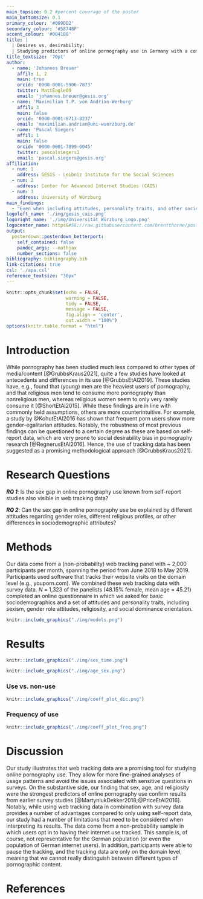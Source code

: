 ```yaml
---
main_topsize: 0.2 #percent coverage of the poster
main_bottomsize: 0.1
primary_colour: '#009DD2'
secondary_colour: '#58748F' 
accent_colour: '#004188'
title: | 
  | Desires vs. desirability: 
  | Studying predictors of online pornography use in Germany with a combination of surveys and web tracking
title_textsize: '70pt'
author:
  - name: 'Johannes Breuer'
    affil: 1, 2
    main: true
    orcid: '0000-0001-5906-7873'
    twitter: MattEagle09
    email: 'johannes.breuer@gesis.org'
  - name: 'Maximilian T.P. von Andrian-Werburg'
    affil: 3
    main: false
    orcid: '0000-0001-8713-8237'
    email: 'maximilian.andrian@uni-wuerzburg.de'
  - name: 'Pascal Siegers'
    affil: 1
    main: false
    orcid: '0000-0001-7899-6045'
    twitter: pascalsiegers1
    email: 'pascal.siegers@gesis.org'
affiliation:
  - num: 1
    address: GESIS - Leibniz Institute for the Social Sciences
  - num: 2
    address: Center for Advanced Internet Studies (CAIS)
  - num: 3
    address: University of Würzburg
main_findings:
  - "Even when including attitudes, personality traits, and other sociodemographics, sex is by far the strongest predictor of online pornography use. Age differences vary between men and women."
logoleft_name: './img/gesis_cais.png'
logoright_name: './img/Universität_Würzburg_Logo.png'
logocenter_name: https&#58;//raw.githubusercontent.com/brentthorne/posterdown/master/images/qr-code-black.png
output: 
  posterdown::posterdown_betterport:
    self_contained: false
    pandoc_args: --mathjax
    number_sections: false
bibliography: bibliography.bib
link-citations: true
csl: './apa.csl'
reference_textsize: "30px"
---
```


```r
knitr::opts_chunk$set(echo = FALSE,
                      warning = FALSE,
                      tidy = FALSE,
                      message = FALSE,
                      fig.align = 'center',
                      out.width = "100%")
options(knitr.table.format = "html") 
```

# Introduction

While pornography has been studied much less compared to other types of media/content [@GrubbsKraus2021], quite a few studies have looked at antecedents and differences in its use [@GrubbsEtAl2019]. These studies have, e.g., found that (young) men are the heaviest users of pornography, and that religious men tend to consume more pornography than nonreligious men, whereas religious women seem to only very rarely consume it [@ShortEtAl2015]. While these findings are in line with commonly held assumptions, others are more counterintuitive. For example, a study by @KohutEtAl2016 has shown that frequent porn users show more gender-egalitarian attitudes. Notably, the robustness of most previous findings can be questioned to a certain degree as these are based on self-report data, which are very prone to social desirability bias in pornography research [@RegnerusEtAl2016]. Hence, the use of tracking data has been suggested as a promising methodological approach [@GrubbsKraus2021].

# Research Questions

**_RQ 1_**: Is the sex gap in online pornography use known from self-report studies also visible in web tracking data?

**_RQ 2_**: Can the sex gap in online pornography use be explained by different attitudes regarding gender roles, different religious profiles, or other differences in sociodemographic attributes?

# Methods

Our data come from a (non-probability) web tracking panel with ~ 2,000 participants per month, spanning the period from June 2018 to May 2019. Participants used software that tracks their website visits on the domain level (e.g., youporn.com). We combined these web tracking data with survey data. *N* = 1,323 of the panelists (48.15% female, mean age = 45.21) completed an online questionnaire in which we asked for basic sociodemographics and a set of attitudes and personality traits, including sexism, gender role attitudes, religiosity, and social dominance orientation.

```r
knitr::include_graphics("./img/models.png")
```

# Results

```r
knitr::include_graphics("./img/sex_time.png")
```

```r
knitr::include_graphics("./img/age_sex.png")
```

### Use vs. non-use

```r
knitr::include_graphics("./img/coeff_plot_dic.png")
```

### Frequency of use

```r
knitr::include_graphics("./img/coeff_plot_freq.png")
```

# Discussion

Our study illustrates that web tracking data are a promising tool for studying online pornography use. They allow for more fine-grained analyses of usage patterns and avoid the issues associated with sensitive questions in surveys. On the substantive side, our finding that sex, age, and religiosity were the strongest predictors of online pornography use confirm results from earlier survey studies [@MartyniukDekker2018;@PriceEtAl2016]. Notably, while using web tracking data in combination with survey data provides a number of advantages compared to only using self-report data, our study had a number of limitations that need to be considered when interpreting its results. The data come from a non-probability sample in which users opt in to having their internet use tracked. This sample is, of course, not representative for the German population (or even the population of German internet users). In addition, participants were able to pause the tracking, and the tracking data are only on the domain level, meaning that we cannot really distinguish between different types of pornographic content.


# References
